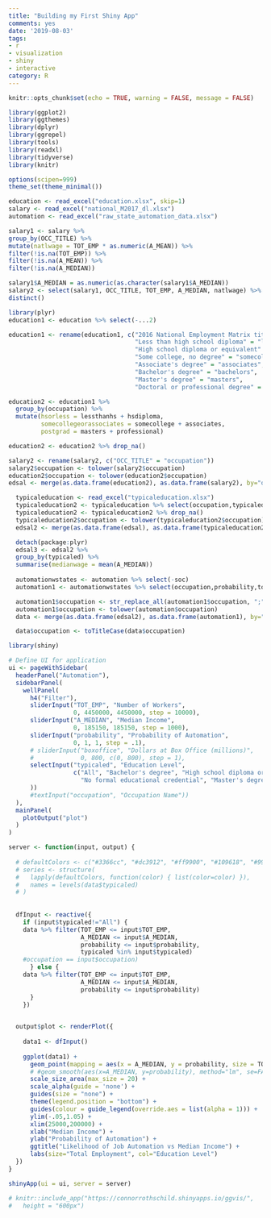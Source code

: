 ```yaml
---
title: "Building my First Shiny App"
comments: yes
date: '2019-08-03'
tags:
- r
- visualization
- shiny
- interactive
category: R
---
```


```r
knitr::opts_chunk$set(echo = TRUE, warning = FALSE, message = FALSE)
```

```r
library(ggplot2)
library(ggthemes)
library(dplyr)
library(ggrepel)
library(tools)
library(readxl)
library(tidyverse)
library(knitr)

options(scipen=999)
theme_set(theme_minimal())

education <- read_excel("education.xlsx", skip=1)
salary <- read_excel("national_M2017_dl.xlsx")
automation <- read_excel("raw_state_automation_data.xlsx")

salary1 <- salary %>% 
group_by(OCC_TITLE) %>% 
mutate(natlwage = TOT_EMP * as.numeric(A_MEAN)) %>%
filter(!is.na(TOT_EMP)) %>%
filter(!is.na(A_MEAN)) %>%
filter(!is.na(A_MEDIAN))

salary1$A_MEDIAN = as.numeric(as.character(salary1$A_MEDIAN))
salary2 <- select(salary1, OCC_TITLE, TOT_EMP, A_MEDIAN, natlwage) %>% 
distinct()

library(plyr)
education1 <- education %>% select(-...2)

education1 <- rename(education1, c("2016 National Employment Matrix title and code" = "occupation",
                                   "Less than high school diploma" = "lessthanhs", 
                                   "High school diploma or equivalent" = "hsdiploma",
                                   "Some college, no degree" = "somecollege",
                                   "Associate's degree" = "associates",
                                   "Bachelor's degree" = "bachelors",
                                   "Master's degree" = "masters",
                                   "Doctoral or professional degree" = "professional"))

education2 <- education1 %>% 
  group_by(occupation) %>%
  mutate(hsorless = lessthanhs + hsdiploma,
         somecollegeorassociates = somecollege + associates,
         postgrad = masters + professional)

education2 <- education2 %>% drop_na()

salary2 <- rename(salary2, c("OCC_TITLE" = "occupation"))
salary2$occupation <- tolower(salary2$occupation)
education2$occupation <- tolower(education2$occupation)
edsal <- merge(as.data.frame(education2), as.data.frame(salary2), by="occupation") %>% drop_na()

  typicaleducation <- read_excel("typicaleducation.xlsx")
  typicaleducation2 <- typicaleducation %>% select(occupation,typicaled,workexp)
  typicaleducation2 <- typicaleducation2 %>% drop_na()
  typicaleducation2$occupation <- tolower(typicaleducation2$occupation)
  edsal2 <- merge(as.data.frame(edsal), as.data.frame(typicaleducation2), by="occupation")

  detach(package:plyr)
  edsal3 <- edsal2 %>% 
  group_by(typicaled) %>% 
  summarise(medianwage = mean(A_MEDIAN))
  
  automationwstates <- automation %>% select(-soc)
  automation1 <- automationwstates %>% select(occupation,probability,total)

  automation1$occupation <- str_replace_all(automation1$occupation, ";", ",")
  automation1$occupation <- tolower(automation$occupation)
  data <- merge(as.data.frame(edsal2), as.data.frame(automation1), by="occupation")

  data$occupation <- toTitleCase(data$occupation)
```


```r
library(shiny)

# Define UI for application 
ui <- pageWithSidebar(
  headerPanel("Automation"),
  sidebarPanel(
    wellPanel(
      h4("Filter"),
      sliderInput("TOT_EMP", "Number of Workers",
                  0, 4450000, 4450000, step = 10000),
      sliderInput("A_MEDIAN", "Median Income", 
                  0, 185150, 185150, step = 1000),
      sliderInput("probability", "Probability of Automation",
                  0, 1, 1, step = .1),
      # sliderInput("boxoffice", "Dollars at Box Office (millions)",
      #             0, 800, c(0, 800), step = 1),
      selectInput("typicaled", "Education Level",
                  c("All", "Bachelor's degree", "High school diploma or equivalent", "Associate's degree", "Postsecondary nondegree award",
                    "No formal educational credential", "Master's degree", "Doctoral or professional degree", "Some college, no degree")
      ))
      #textInput("occupation", "Occupation Name"))
  ),
  mainPanel(
    plotOutput("plot")
  )
)

server <- function(input, output) {
  
  # defaultColors <- c("#3366cc", "#dc3912", "#ff9900", "#109618", "#990099", "#0099c6", "#dd4477")
  # series <- structure(
  #   lapply(defaultColors, function(color) { list(color=color) }),
  #   names = levels(data$typicaled)
  # )
  
  
  dfInput <- reactive({
    if (input$typicaled!="All") {
    data %>% filter(TOT_EMP <= input$TOT_EMP,
                    A_MEDIAN <= input$A_MEDIAN,
                    probability <= input$probability,
                    typicaled %in% input$typicaled)
    #occupation == input$occupation)
      } else { 
    data %>% filter(TOT_EMP <= input$TOT_EMP,
                    A_MEDIAN <= input$A_MEDIAN,
                    probability <= input$probability)
      }
    })

  
  output$plot <- renderPlot({
    
    data1 <- dfInput()
    
    ggplot(data1) +
      geom_point(mapping = aes(x = A_MEDIAN, y = probability, size = TOT_EMP, alpha=0.05, col = typicaled)) +
      # #geom_smooth(aes(x=A_MEDIAN, y=probability), method="lm", se=FALSE) +
      scale_size_area(max_size = 20) +
      scale_alpha(guide = 'none') +
      guides(size = "none") +
      theme(legend.position = "bottom") +
      guides(colour = guide_legend(override.aes = list(alpha = 1))) +
      ylim(-.05,1.05) +
      xlim(25000,200000) +
      xlab("Median Income") +
      ylab("Probability of Automation") +
      ggtitle("Likelihood of Job Automation vs Median Income") +
      labs(size="Total Employment", col="Education Level")
  })
}
```

```r
shinyApp(ui = ui, server = server)
```

```r
# knitr::include_app("https://connorrothschild.shinyapps.io/ggvis/", 
#   height = "600px")
```

